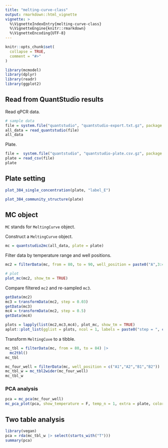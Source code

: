 ```yaml
---
title: "melting-curve-class"
output: rmarkdown::html_vignette
vignette: >
  %\VignetteIndexEntry{melting-curve-class}
  %\VignetteEngine{knitr::rmarkdown}
  %\VignetteEncoding{UTF-8}
---
```


```r
knitr::opts_chunk$set(
  collapse = TRUE,
  comment = "#>"
)
```

```r
library(mcmodel)
library(dplyr)
library(readr)
library(ggplot2)
```


## Read from QuantStudio results

Read qPCR data.

```r
# sample data
file = system.file("quantstudio", "quantstudio-export.txt.gz", package = 'mcmodel')
all_data = read_quantstudio(file)
all_data
```

Plate.

```r

file =  system.file("quantstudio", "quantstudio-plate.csv.gz", package = 'mcmodel')
plate = read_csv(file)
plate
```

## Plate setting

```r
plot_384_single_concentration(plate, "label_E")
```

```r
plot_384_community_structure(plate)
```

## MC object

`MC` stands for `MeltingCurve` object.

Construct a `MeltingCurve` object.

```r
mc = quantstudio2mc(all_data, plate = plate)
```

Filter data by temperature range and well positions.

```r
mc2 = filterData(mc, from = 80, to = 90, well_position = paste0("A",3:4))

# plot
plot_mc(mc2, show_tm = TRUE)
```

Compare filtered `mc2` and re-sampled `mc3`.

```r
getData(mc2)
mc3 = transformData(mc2, step = 0.03)
getData(mc3)
mc4 = transformData(mc2, step = 0.5)
getData(mc4)

plots = lapply(list(mc2,mc3,mc4), plot_mc, show_tm = TRUE)
aplot::plot_list(gglist = plots, ncol = 1, labels = paste0("step = ", c(0.1, 0.03, 0.5)))
```

Transform `MeltingCuve` to a tibble.

```r
mc_tbl = filterData(mc, from = 80, to = 84) |> 
  mc2tbl()
mc_tbl
```


```r
mc_four_well = filterData(mc, well_position = c("A1","A2","B1","B2")) 
mc_tbl_w = mc_tbl2wider(mc_four_well)
mc_tbl_w
```

### PCA analysis

```r
pca = mc_pca(mc_four_well)
mc_pca_plot(pca, show_temperature = F, temp_n = 1, extra = plate, color = "sample_name")
```


## Two table analysis

```r
library(vegan)
pca = rda(mc_tbl_w |> select(starts_with("T")))
summary(pca)
```

```r

```

